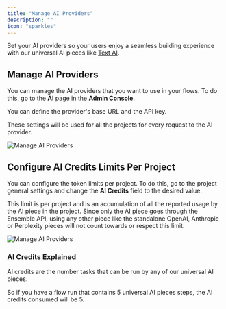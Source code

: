 ```yaml
---
title: "Manage AI Providers"
description: ""
icon: "sparkles"
---
```


Set your AI providers so your users enjoy a seamless building experience with our universal AI pieces like [Text AI](https://www.ensemble.com/pieces/text-ai).

## Manage AI Providers

You can manage the AI providers that you want to use in your flows. To do this, go to the **AI** page in the **Admin Console**.

You can define the provider's base URL and the API key. 

These settings will be used for all the projects for every request to the AI provider.

![Manage AI Providers](/resources/screenshots/configure-ai-provider.png)

## Configure AI Credits Limits Per Project

You can configure the token limits per project. To do this, go to the project general settings and change the **AI Credits** field to the desired value.

<Note>
  This limit is per project and is an accumulation of all the reported usage by the AI piece in the project.
  Since only the AI piece goes through the Ensemble API,
  using any other piece like the standalone OpenAI, Anthropic or Perplexity pieces will not count towards or respect this limit.
</Note>

![Manage AI Providers](/resources/screenshots/ai-credits-limit.png)

### AI Credits Explained

AI credits are the number tasks that can be run by any of our universal AI pieces.

So if you have a flow run that contains 5 universal AI pieces steps, the AI credits consumed will be 5.
